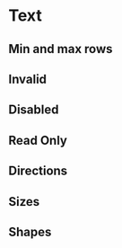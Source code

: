 
# Text

<Story id="elements-textarea--base" />
<Props />

## Min and max rows
<Story id="elements-textarea--min-and-max-rows" />


## Invalid
<Story id="elements-textarea--invalid" />

## Disabled
<Story id="elements-textarea--disabled" />

## Read Only
<Story id="elements-textarea--read-only" />

## Directions
<Story id="elements-textarea--directions" />

## Sizes
<Story id="elements-textarea--sizes" />

## Shapes
<Story id="elements-textarea--shapes" />
